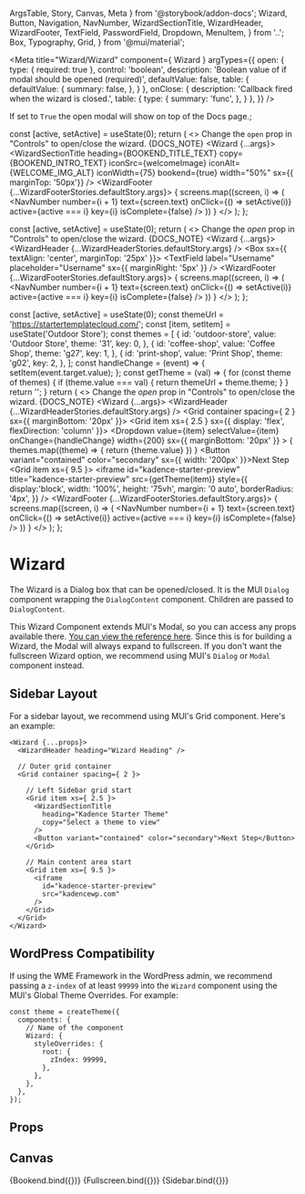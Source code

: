   ArgsTable,
  Story,
  Canvas,
  Meta
} from '@storybook/addon-docs';
  Wizard,
  Button,
  Navigation,
  NavNumber,
  WizardSectionTitle,
  WizardHeader,
  WizardFooter,
  TextField,
  PasswordField,
  Dropdown,
  MenuItem,
} from '..';
  Box,
  Typography,
  Grid,
} from '@mui/material';

<Meta
  title="Wizard/Wizard"
  component={ Wizard }
  argTypes={{
    open: {
      type: { required: true },
      control: 'boolean',
      description: 'Boolean value of if modal should be opened (required)',
      defaultValue: false,
      table: {
        defaultValue: {
          summary: false,
        },
      }
    },
    onClose: {
      description: 'Callback fired when the wizard is closed.',
      table: {
        type: {
          summary: 'func',
        },
      }
    },
  }}
/>

If set to <code>True</code> the open modal will show on top of the Docs page.</Typography>;

  const [active, setActive] = useState(0);
  return (
    <>
    <Typography>Change the <code>open</code> prop in "Controls" to open/close the wizard.</Typography>
    {DOCS_NOTE}
    <Wizard {...args}>
      <WizardSectionTitle
        heading={BOOKEND_TITLE_TEXT}
        copy={BOOKEND_INTRO_TEXT}
        iconSrc={welcomeImage}
        iconAlt={WELCOME_IMG_ALT}
        iconWidth={75}
        bookend={true}
        width="50%"
        sx={{ marginTop: '50px'}}
      />
      <WizardFooter {...WizardFooterStories.defaultStory.args}>
        <Navigation width="auto">
          {
            screens.map((screen, i) => (
              <NavNumber
                number={i + 1}
                text={screen.text}
                onClick={() => setActive(i)}
                active={active === i}
                key={i}
                isComplete={false}
              />
            ))
          }
        </Navigation>
      </WizardFooter>
    </Wizard>
    </>
  );
};

  const [active, setActive] = useState(0);
  return (
    <>
    <Typography>Change the <i>open</i> prop in "Controls" to open/close the wizard.</Typography>
    {DOCS_NOTE}
    <Wizard {...args}>
      <WizardHeader {...WizardHeaderStories.defaultStory.args} />
      <WizardSectionTitle
        heading="WME WIZARD WALKTHROUGH"
        copy="Enter your information to continue"
      />
      <Box sx={{ textAlign: 'center', marginTop: '25px' }}>
        <TextField
          label="Username"
          placeholder="Username"
          sx={{ marginRight: '5px' }}
        />
        <PasswordField
          label="Password"
          placeholder="Password"
        />
      </Box>
      <WizardFooter {...WizardFooterStories.defaultStory.args}>
        <Navigation width="auto">
          {
            screens.map((screen, i) => (
              <NavNumber
                number={i + 1}
                text={screen.text}
                onClick={() => setActive(i)}
                active={active === i}
                key={i}
                isComplete={false}
              />
            ))
          }
        </Navigation>
      </WizardFooter>
    </Wizard>
    </>
  );
};

  const [active, setActive] = useState(0);
  const themeUrl = 'https://startertemplatecloud.com/';
  const [item, setItem] = useState('Outdoor Store');
  const themes = [
    {
      id: 'outdoor-store',
      value: 'Outdoor Store',
      theme: '31',
      key: 0,
    },
    {
      id: 'coffee-shop',
      value: 'Coffee Shop',
      theme: 'g27',
      key: 1,
    },
    {
      id: 'print-shop',
      value: 'Print Shop',
      theme: 'g02',
      key: 2,
    },
  ];
  const handleChange = (event) => {
    setItem(event.target.value);
  };
  const getTheme = (val) => {
    for (const theme of themes) {
      if (theme.value === val) {
        return themeUrl + theme.theme;
      }
    }
    return '';
  }
  return (
    <>
    <Typography>Change the <i>open</i> prop in "Controls" to open/close the wizard.</Typography>
    {DOCS_NOTE}
    <Wizard {...args}>
      <WizardHeader {...WizardHeaderStories.defaultStory.args} />
      <Grid container spacing={ 2 } sx={{ marginBottom: '20px' }}>
        <Grid item xs={ 2.5 } sx={{ display: 'flex', flexDirection: 'column' }}>
          <WizardSectionTitle
            heading="Kadence Starter Theme"
            copy="Select a theme to view"
            headingVariant="h3"
          />
          <Dropdown
            value={item}
            selectValue={item}
            onChange={handleChange}
            width={200}
            sx={{ marginBottom: '20px' }}
          >
            {
              themes.map((theme) => {
                return <MenuItem id={theme.id} value={theme.value} key={theme.key}>{theme.value}</MenuItem>
              })
            }
          </Dropdown>
          <Button variant="contained" color="secondary" sx={{ width: '200px' }}>Next Step</Button>
        </Grid>
        <Grid item xs={ 9.5 }>
          <iframe
            id="kadence-starter-preview"
            title="kadence-starter-preview"
            src={getTheme(item)}
            style={{
              display:'block',
              width: '100%',
              height: '75vh',
              margin: '0 auto',
              borderRadius: '4px',
            }}
          />
        </Grid>
      </Grid>
      <WizardFooter {...WizardFooterStories.defaultStory.args}>
        <Navigation width="auto">
          {
            screens.map((screen, i) => (
              <NavNumber
                number={i + 1}
                text={screen.text}
                onClick={() => setActive(i)}
                active={active === i}
                key={i}
                isComplete={false}
              />
            ))
          }
        </Navigation>
      </WizardFooter>
    </Wizard>
    </>
  );
};

# Wizard
The Wizard is a Dialog box that can be opened/closed. It is the MUI `Dialog` component
wrapping the `DialogContent` component. Children are passed to `DialogContent`.

This Wizard Component extends MUI's Modal, so you can access any props available there. <a href="https://mui.com/material-ui/api/dialog" target="_blank">You can view the reference here</a>.
Since this is for building a Wizard, the Modal will always expand to fullscreen. If you don't want the fullscreen Wizard option, we recommend using MUI's `Dialog` or `Modal` component instead.

## Sidebar Layout
For a sidebar layout, we recommend using MUI's Grid component. Here's an example:
```    
<Wizard {...props}>
  <WizardHeader heading="Wizard Heading" />
  
  // Outer grid container 
  <Grid container spacing={ 2 }>
    
    // Left Sidebar grid start
    <Grid item xs={ 2.5 }>
      <WizardSectionTitle
        heading="Kadence Starter Theme"
        copy="Select a theme to view"
      />
      <Button variant="contained" color="secondary">Next Step</Button>
    </Grid>

    // Main content area start
    <Grid item xs={ 9.5 }>
      <iframe
        id="kadence-starter-preview"
        src="kadencewp.com"
      />
    </Grid>
  </Grid>
</Wizard>
```

## WordPress Compatibility
If using the WME Framework in the WordPress admin, we recommend passing a `z-index` of at least `99999` into
the `Wizard` component using the MUI's Global Theme Overrides. For example:

```
const theme = createTheme({
  components: {
    // Name of the component
    Wizard: {
      styleOverrides: {
        root: {
          zIndex: 99999,
        },
      },
    },
  },
});
```

## Props
<ArgsTable story="." />

## Canvas
<Canvas>
  <Story name="Bookend">
  {Bookend.bind({})}
  </Story>
</Canvas>

<Canvas>
  <Story name="Fullscreen">
  {Fullscreen.bind({})}
  </Story>
</Canvas>

<Canvas>
  <Story name="Sidebar">
  {Sidebar.bind({})}
  </Story>
</Canvas>
